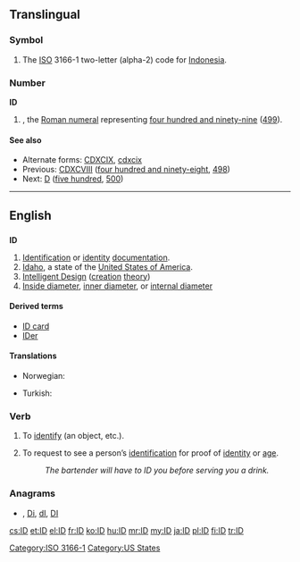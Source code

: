 {{also|Appendix:Variations of "id"}}
==Translingual==
===Symbol===
{{infl|mul|symbol}}
# The [[ISO]] 3166-1 two-letter (alpha-2) code for [[Indonesia]].

===Number===
'''ID'''

# {{misspelling of|CDXCIX|lang=mul}}, the [[Roman numeral]] representing [[four hundred and ninety-nine]] ([[499]]).

====See also====
* Alternate forms: [[CDXCIX]], [[cdxcix]]
* Previous: [[CDXCVIII]] ([[four hundred and ninety-eight]], [[498]])
* Next: [[D]] ([[five hundred]], [[500]])

[[Category:ISO 3166-1]]
----

==English==

==={{abbreviation}}===
'''ID'''

# [[identification|Identification]] or [[identity]] [[documentation]].
# [[Idaho]], a state of the [[United States of America]].
# [[intelligent design|Intelligent Design]] ([[creation]] [[theory]])
# [[Inside diameter]], [[inner diameter]], or [[internal diameter]]

====Derived terms====
* [[ID card]]
* [[IDer]]

====Translations====
{{trans-top|identification or identity documentation, such as in ID card}}
* Norwegian: {{t-|no|ID|m}}
{{trans-mid}}
* Turkish: {{t|tr|kimlik}}
{{trans-bottom}}

===Verb===
{{en-verb}}

# {{transitive}} To [[identify]] (an object, etc.).
# {{transitive}} To request to see a person’s [[identification]] for proof of [[identity]] or [[age]].
#: ''The bartender will have to ID you before serving you a drink.''

===Anagrams===
* {{alphagram|[[di#English|di]]}} , [[Di#English|Di]], [[dI#English|dI]], [[DI#English|DI]]


[[Category:US States]]

[[cs:ID]]
[[et:ID]]
[[el:ID]]
[[fr:ID]]
[[ko:ID]]
[[hu:ID]]
[[mr:ID]]
[[my:ID]]
[[ja:ID]]
[[pl:ID]]
[[fi:ID]]
[[tr:ID]]